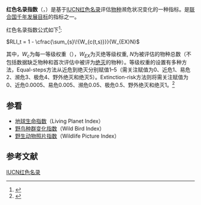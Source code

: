 '''红色名录指数'''（{{lang|en|Red List Index}}，{{lang|en|'''RLI'''}}）是基于[[IUCN红色名录|IUCN红色名录]]评估[[物种|物种]]濒危状况变化的一种指标。是[[联合国千年发展目标|联合国千年发展目标]]的指标之一。

红色名录指数公式如下<ref>{{cite journal|author=Stuart H.M. Butchart|coauthors=H. Resit Akçakaya,   Janice Chanson,   Jonathan E.M. Baillie,   Ben Collen,   Suhel Quader,   Will R. Turner,   Rajan Amin,  Simon N. Stuart,   Craig Hilton-Taylor|title=Improvements to the Red List Index|journal=PLOS ONE|year=2007|volume=2|issue=1|pages=e140|doi=10.1371/journal.pone.0000140|url=http://www.plosone.org/article/info%3Adoi%2F10.1371%2Fjournal.pone.0000140|accessdate=2014-10-13}}</ref>: 

<math>RLI_t = 1 - \cfrac{\sum_{s}\!{W_{c(t,s)}}}{W_{EX}N}</math>

其中，<math>W_c</math>为每一等级权重（{{lang|en|weight for category c}}），<math>W_{EX}</math>为灭绝等级权重, <math>N</math>为被评估的物种总数（不包括数据缺乏物种和首次评估中被评为[[绝灭|绝灭]]的物种）。等级权重的设置有多种方法，Equal-steps方法从近危到绝灭分别赋值1–5（需关注赋值为0、近危1、易危2、濒危3、极危4、野外绝灭和绝灭5）。Extinction-risk方法则将需关注赋值为0、近危0.0005、易危0.005、濒危0.05、极危0.5、野外绝灭和绝灭1。<ref>{{cite journal|author=崔鹏|coauthors=徐海根,吴军等|title=中国脊椎动物红色名录指数评估|journal=生物多样性|year=2014|volume=22|issue=5|pages=589-595.|doi=10.3724/SP.J.1003.2014.14085|url=http://www.biodiversity-science.net/CN/abstract/abstract9919.shtml#|accessdate=2014-10-13}}</ref>

==参看==
*[[地球生命指数|地球生命指数]]（Living Planet Index）
*[[野鸟种群变化指数|野鸟种群变化指数]]（Wild Bird Index）
*[[野生动物照片指数|野生动物照片指数]]（Wildlife Picture Index）

==参考文献==
{{reflist}}

[[Category:IUCN红色名录|]]